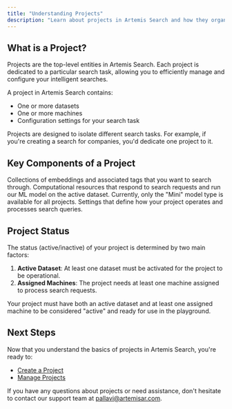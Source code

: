 ```yaml
---
title: "Understanding Projects"
description: "Learn about projects in Artemis Search and how they organize your search tasks"
---
```


## What is a Project?

Projects are the top-level entities in Artemis Search. Each project is dedicated to a particular search task, allowing you to efficiently manage and configure your intelligent searches.

A project in Artemis Search contains:

- One or more datasets
- One or more machines
- Configuration settings for your search task

<Note>
  Projects are designed to isolate different search tasks. For example, if you're creating a search for companies, you'd dedicate one project to it.
</Note>

## Key Components of a Project

<CardGroup cols={2}>
  <Card title="Datasets" icon="database">
    Collections of embeddings and associated tags that you want to search through.
  </Card>
  <Card title="Machines" icon="server">
    Computational resources that respond to search requests and run our ML model on the active dataset.
  </Card>
  <Card title="Model Type" icon="microchip">
    Currently, only the "Mini" model type is available for all projects.
  </Card>
  <Card title="Configuration" icon="gears">
    Settings that define how your project operates and processes search queries.
  </Card>
</CardGroup>

## Project Status

The status (active/inactive) of your project is determined by two main factors:

1. **Active Dataset**: At least one dataset must be activated for the project to be operational.
2. **Assigned Machines**: The project needs at least one machine assigned to process search requests.

<Warning>
  Your project must have both an active dataset and at least one assigned machine to be considered "active" and ready for use in the playground.
</Warning>

## Next Steps

Now that you understand the basics of projects in Artemis Search, you're ready to:

- [Create a Project](/projects/create-a-project)
- [Manage Projects](/projects/manage-projects)

If you have any questions about projects or need assistance, don't hesitate to contact our support team at [pallavi@artemisar.com](mailto:pallavi@artemisar.com).